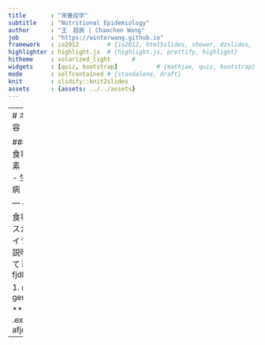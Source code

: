 ```yaml
---
title       : "栄養疫学"
subtitle    : "Nutritional Epidemiology"
author      : "王　超辰 | Chaochen Wang"
job         : "https://winterwang.github.io"
framework   : io2012        # {io2012, html5slides, shower, dzslides, ...}
highlighter : highlight.js  # {highlight.js, prettify, highlight}
hitheme     : solarized_light      #
widgets     : [quiz, bootstrap]           # {mathjax, quiz, bootstrap}
mode        : selfcontained # {standalone, draft}
knit        : slidify::knit2slides
assets      : {assets: ../../assets}
---
```


---
# 本日の内容

### 病気と食事・栄養素
- 欠乏症
- 生活習慣病




--- &radio


食事バランスガイドのイラストの説明について
![](syokujibalance.jpg)
fjdkalfjadk;

1. _ddd_
2. gerald

*** .explanation
afjdkaljfkal;j

---
